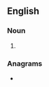==English==

===Noun===
{{head|en|noun plural form}}

# {{plural of|epha|lang=en}}

===Anagrams===
* {{anagrams|en|heaps|phase|shape}}